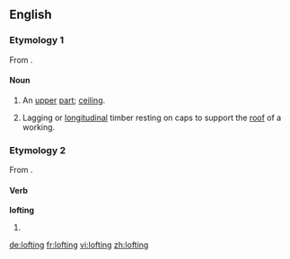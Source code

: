 ==English==

===Etymology 1===
From {{suffix|loft|ing}}.

====Noun====
{{en-noun}}

# {{obsolete}} An [[upper]] [[part]]; [[ceiling]].
# {{context|mining}} Lagging or [[longitudinal]] timber resting on caps to support the [[roof]] of a working.

===Etymology 2===
From {{term|loft|lang=en}}.

====Verb====
'''lofting'''

# {{present participle of|loft}}

[[de:lofting]]
[[fr:lofting]]
[[vi:lofting]]
[[zh:lofting]]